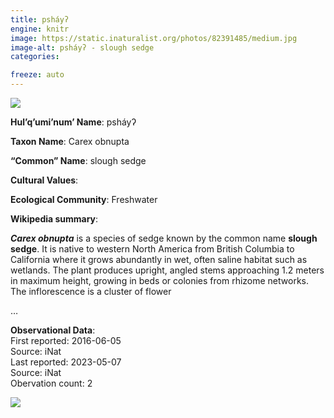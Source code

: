 ```yaml
---
title: psháyʔ
engine: knitr
image: https://static.inaturalist.org/photos/82391485/medium.jpg
image-alt: psháyʔ - slough sedge
categories:

freeze: auto
---
```

![](https://static.inaturalist.org/photos/82391485/medium.jpg){fig-alt="psháyʔ - slough sedge"}

**Hul'q'umi'num' Name**: psháyʔ



**Taxon Name**: Carex obnupta

**"Common" Name**: slough sedge

**Cultural Values**:  

::: {layout-nrow=1 style="width:60%"}

:::

**Ecological Community**: Freshwater

**Wikipedia summary**:  
<p class="mw-empty-elt">
</p>

<p><i><b>Carex obnupta</b></i> is a species of sedge known by the common name <b>slough sedge</b>. It is native to western North America from British Columbia to California where it grows abundantly in wet, often saline habitat such as wetlands. The plant produces upright, angled stems approaching 1.2 meters in maximum height, growing in beds or colonies from rhizome networks. The inflorescence is a cluster of flower</p>...

**Observational Data**:   
First reported: 2016-06-05  
Source: iNat  
Last reported: 2023-05-07  
Source: iNat  
Obervation count: 2

![](community_dist.png)
